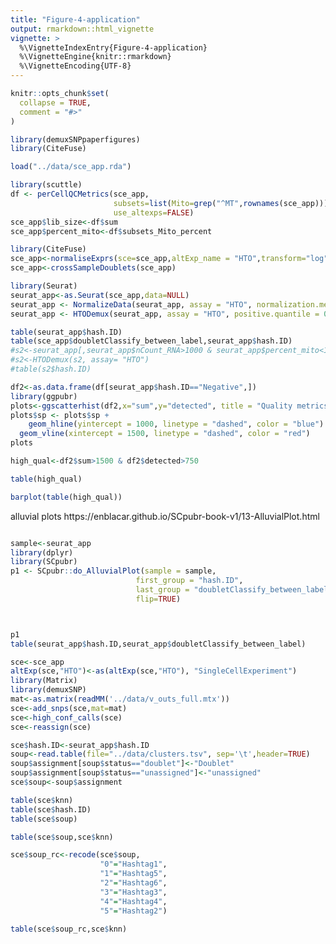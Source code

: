 ```yaml
---
title: "Figure-4-application"
output: rmarkdown::html_vignette
vignette: >
  %\VignetteIndexEntry{Figure-4-application}
  %\VignetteEngine{knitr::rmarkdown}
  %\VignetteEncoding{UTF-8}
---
```


```r
knitr::opts_chunk$set(
  collapse = TRUE,
  comment = "#>"
)
```

```r
library(demuxSNPpaperfigures)
library(CiteFuse)
```



````r

load("../data/sce_app.rda")

````


````r

library(scuttle)
df <- perCellQCMetrics(sce_app,
                       subsets=list(Mito=grep("^MT",rownames(sce_app))),
                       use_altexps=FALSE)
sce_app$lib_size<-df$sum
sce_app$percent_mito<-df$subsets_Mito_percent

````


````r
library(CiteFuse)
sce_app<-normaliseExprs(sce=sce_app,altExp_name = "HTO",transform="log")
sce_app<-crossSampleDoublets(sce_app)

library(Seurat)
seurat_app<-as.Seurat(sce_app,data=NULL)
seurat_app <- NormalizeData(seurat_app, assay = "HTO", normalization.method = "CLR")
seurat_app <- HTODemux(seurat_app, assay = "HTO", positive.quantile = 0.99)

table(seurat_app$hash.ID)
table(sce_app$doubletClassify_between_label,seurat_app$hash.ID)
#s2<-seurat_app[,seurat_app$nCount_RNA>1000 & seurat_app$percent_mito<10]
#s2<-HTODemux(s2, assay= "HTO")
#table(s2$hash.ID)
````



````r
df2<-as.data.frame(df[seurat_app$hash.ID=="Negative",])
library(ggpubr)
plots<-ggscatterhist(df2,x="sum",y="detected", title = "Quality metrics distributions for 'Negative' group") 
plots$sp <- plots$sp +
    geom_hline(yintercept = 1000, linetype = "dashed", color = "blue") +
  geom_vline(xintercept = 1500, linetype = "dashed", color = "red")
plots

high_qual<-df2$sum>1500 & df2$detected>750

table(high_qual)

barplot(table(high_qual))
````

 alluvial plots https://enblacar.github.io/SCpubr-book-v1/13-AlluvialPlot.html

````r



````


````r
sample<-seurat_app
library(dplyr)
library(SCpubr)
p1 <- SCpubr::do_AlluvialPlot(sample = sample,
                            first_group = "hash.ID",
                            last_group = "doubletClassify_between_label",
                            flip=TRUE)



p1
table(seurat_app$hash.ID,seurat_app$doubletClassify_between_label)
````



````r
sce<-sce_app
altExp(sce,"HTO")<-as(altExp(sce,"HTO"), "SingleCellExperiment")
library(Matrix)
library(demuxSNP)
mat<-as.matrix(readMM('../data/v_outs_full.mtx'))
sce<-add_snps(sce,mat=mat)
sce<-high_conf_calls(sce)
sce<-reassign(sce)

sce$hash.ID<-seurat_app$hash.ID
soup<-read.table(file="../data/clusters.tsv", sep='\t',header=TRUE)
soup$assignment[soup$status=="doublet"]<-"Doublet"
soup$assignment[soup$status=="unassigned"]<-"unassigned"
sce$soup<-soup$assignment

table(sce$knn)
table(sce$hash.ID)
table(sce$soup)

table(sce$soup,sce$knn)

sce$soup_rc<-recode(sce$soup,
                    "0"="Hashtag1",
                    "1"="Hashtag5",
                    "2"="Hashtag6",
                    "3"="Hashtag3",
                    "4"="Hashtag4",
                    "5"="Hashtag2")

table(sce$soup_rc,sce$knn)
````




